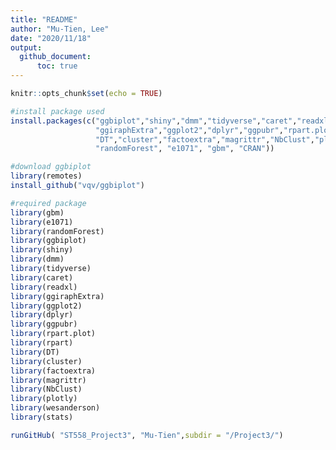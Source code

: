 ```yaml
---
title: "README"
author: "Mu-Tien, Lee"
date: "2020/11/18"
output: 
  github_document:
      toc: true
---
```


```r
knitr::opts_chunk$set(echo = TRUE)
```

```r
#install package used
install.packages(c("ggbiplot","shiny","dmm","tidyverse","caret","readxl","wesanderson",
                   "ggiraphExtra","ggplot2","dplyr","ggpubr","rpart.plot","rpart","remotes",
                   "DT","cluster","factoextra","magrittr","NbClust","plotly","stats",
                   "randomForest", "e1071", "gbm", "CRAN"))

#download ggbiplot
library(remotes)
install_github("vqv/ggbiplot")

#required package
library(gbm)
library(e1071)
library(randomForest)
library(ggbiplot)
library(shiny)
library(dmm)
library(tidyverse)
library(caret)
library(readxl)
library(ggiraphExtra)
library(ggplot2)
library(dplyr)
library(ggpubr)
library(rpart.plot)
library(rpart)
library(DT)
library(cluster)
library(factoextra)
library(magrittr)
library(NbClust)
library(plotly)
library(wesanderson)
library(stats)
```

```r
runGitHub( "ST558_Project3", "Mu-Tien",subdir = "/Project3/")
```

